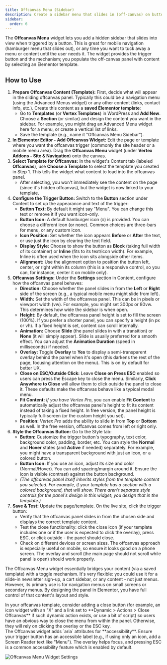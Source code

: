 ```yaml
---
title: Offcanvas Menu (Sidebar)
description: Create a sidebar menu that slides in (off-canvas) on button click, ideal for mobile navigation or hidden menus.
sidebar:
  order: 6
---
```



The **Offcanvas Menu** widget lets you add a hidden sidebar that slides into view when triggered by a button. This is great for mobile navigation (hamburger menu that slides out), or any time you want to tuck away a menu or content until the user needs it. The widget provides the trigger button and the mechanism; you populate the off-canvas panel with content by selecting an Elementor template.

## How to Use

<Steps>

1. **Prepare Offcanvas Content (Template):** First, decide what will appear in the sliding offcanvas panel. Typically this could be a navigation menu (using the Advanced Menus widget) or any other content (links, contact info, etc.). Create this content as a **saved Elementor template**:
   - Go to **Templates** (or **Vertex Templates**) in WordPress and **Add New**. Choose a **Section** (or similar) and design the content you want in the sidebar. For example, you might drag an Advanced Menu widget here for a menu, or create a vertical list of links.
   - Save the template (e.g., name it "Offcanvas Menu Sidebar").
2. **In Elementor Editor - Add Offcanvas Widget:** Edit the page or template where you want the offcanvas trigger (commonly the site header or a mobile menu area). Drag the **Offcanvas Menu** widget (under **Vertex Addons - Site & Navigation**) onto the canvas.
3. **Select Template for Offcanvas:** In the widget's Content tab (labeled **Offcanvas**), use **Choose a Template** to select the template you created in Step 1. This tells the widget what content to load into the offcanvas panel.
   - After selecting, you won't immediately see the content on the page (since it's hidden offcanvas), but the widget is now linked to your template.
4. **Configure the Trigger Button:** Switch to the **Button** section under Content to set up the appearance and text of the trigger:
   - **Button Text:** By default it might say "Menu". You can change this text or remove it if you want icon-only.
   - **Button Icon:** A default hamburger icon (≡) is provided. You can choose a different icon (or none). Common choices are three-bars for menu, or any custom icon.
   - **Icon Position:** Set whether the icon appears **Before** or **After** the text, or use just the icon by clearing the text field.
   - **Display Style:** Choose to show the button as **Block** (taking full width of its container) or **Inline** (fits to its text/icon width). For example, Inline is often used when the icon sits alongside other items.
   - **Alignment:** Use the alignment option to position the button left, center, or right within its column (this is a responsive control, so you can, for instance, center it on mobile only).
5. **Offcanvas Settings:** Under the **Settings** section in Content, configure how the offcanvas panel behaves:
   - **Direction:** Choose whether the panel slides in from the **Left** or **Right** side of the screen (e.g., a typical mobile menu might slide from left). 
   - **Width:** Set the width of the offcanvas panel. This can be in pixels or viewport width (vw). For example, you might set 300px or 80vw. This determines how wide the sidebar is when open.
   - **Height:** By default, the offcanvas panel height is set to fill the screen (100%). If you prefer a shorter panel, you can specify a height (in px or vh). If a fixed height is set, content can scroll internally.
   - **Animation:** Choose **Slide** (the panel slides in with a transition) or **None** (it will simply appear). Slide is usually preferred for a smooth effect. You can adjust the **Animation Duration** (speed in milliseconds) if needed.
   - **Overlay:** Toggle **Overlay** to **Yes** to display a semi-transparent overlay behind the panel when it's open (this darkens the rest of the page, focusing attention on the menu). This is on by default for better UX.
   - **Close on ESC/Outside Click:** Leave **Close on Press ESC** enabled so users can press the Escape key to close the menu. Similarly, **Click Anywhere to Close** will allow them to click outside the panel to close it. These defaults make the offcanvas behave like a typical modal menu.
   - <Badge text='Pro' variant='caution' /> **Fit Content:** *If you have Vertex Pro*, you can enable **Fit Content** to automatically adjust the offcanvas panel's height to fit its content instead of taking a fixed height. In free version, the panel height is typically full-screen (or the custom height you set).
   - <Badge text='Pro' variant='caution' /> **Position:** *Vertex Pro* adds the ability to slide in from **Top** or **Bottom** as well. In the free version, offcanvas comes from left or right only.
6. **Style the Offcanvas Button:** Go to the Style tab:
   - **Button:** Customize the trigger button's typography, text color, background color, padding, border, etc. You can style the **Normal** and **Hover** states (and **Active** if needed) separately. For example, you might have a transparent background with just an icon, or a colored button.
   - **Button Icon:** If you use an icon, adjust its size and color (Normal/Hover). You can add spacing/margin around it. Ensure the icon is visible (contrast) against the button background.
   - *(The offcanvas panel itself inherits styles from the template content you selected. For example, if your template has a section with a colored background, that will show. There aren't separate style controls for the panel's design in this widget; you design that in the template.)*
7. **Save & Test:** Update the page/template. On the live site, click the trigger button:
   - Verify that the offcanvas panel slides in from the chosen side and displays the correct template content.
   - Test the close functionality: click the close icon (if your template includes one or if the user is expected to click the overlay), press ESC, or click outside - the panel should close.
   - Check on different devices or screen sizes. The offcanvas approach is especially useful on mobile, so ensure it looks good on a phone screen. The overlay and scroll (the main page should not scroll while panel is open) should work properly.

</Steps>

The Offcanvas Menu widget essentially bridges your content (via a saved template) with a toggle mechanism. It's very flexible: you could use it for a slide-in newsletter sign-up, a cart sidebar, or any content - not just menus. However, its primary use is for navigation menus on small screens or secondary menus. By designing the panel in Elementor, you have full control of that content's layout and style.

<Aside type="note">In your offcanvas template, consider adding a close button (for example, an icon widget with an "X" and a link set to **Dynamic > Actions > Close Offcanvas** if such dynamic action exists, or use a bit of script) so users have an obvious way to close the menu from within the panel. Otherwise, they will rely on clicking the overlay or the ESC key.</Aside>

<Aside type="note">The Offcanvas widget adds `aria` attributes for **accessibility**. Ensure your trigger button has an accessible label (e.g., if using only an icon, add a Screen Reader text like "Menu"). The overlay helps focus, and pressing ESC is a common accessibility feature which is enabled by default.</Aside>

![Offcanvas Menu Widget Settings](https://cdn.webilia.com/u/d/2025/08/vertex-widget-offcanvas.png)
